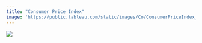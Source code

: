 ```yaml
---
title: "Consumer Price Index"
image: 'https://public.tableau.com/static/images/Co/ConsumerPriceIndex_16506163722350/ConsumerPriceIndex/1.png'
---
```


```{=html}
<div class='tableauPlaceholder' id='viz1703205631680' style='position: relative'><noscript><a href='https:&#47;&#47;penanginstitute.org&#47;resources&#47;key-penang-statistics&#47;visualisations-of-key-indicators&#47;penang-consumer-price-index&#47;'><img alt=' ' src='https:&#47;&#47;public.tableau.com&#47;static&#47;images&#47;Co&#47;ConsumerPriceIndex_16506163722350&#47;ConsumerPriceIndex&#47;1_rss.png' style='border: none' /></a></noscript><object class='tableauViz'  style='display:none;'><param name='host_url' value='https%3A%2F%2Fpublic.tableau.com%2F' /> <param name='embed_code_version' value='3' /> <param name='site_root' value='' /><param name='name' value='ConsumerPriceIndex_16506163722350&#47;ConsumerPriceIndex' /><param name='tabs' value='no' /><param name='toolbar' value='yes' /><param name='static_image' value='https:&#47;&#47;public.tableau.com&#47;static&#47;images&#47;Co&#47;ConsumerPriceIndex_16506163722350&#47;ConsumerPriceIndex&#47;1.png' /> <param name='animate_transition' value='yes' /><param name='display_static_image' value='yes' /><param name='display_spinner' value='yes' /><param name='display_overlay' value='yes' /><param name='display_count' value='yes' /><param name='language' value='en-US' /></object></div>                <script type='text/javascript'>                    var divElement = document.getElementById('viz1703205631680');                    var vizElement = divElement.getElementsByTagName('object')[0];                    if ( divElement.offsetWidth > 800 ) { vizElement.style.width='1000px';vizElement.style.height='827px';} else if ( divElement.offsetWidth > 500 ) { vizElement.style.width='1000px';vizElement.style.height='827px';} else { vizElement.style.width='100%';vizElement.style.height='1627px';}                     var scriptElement = document.createElement('script');                    scriptElement.src = 'https://public.tableau.com/javascripts/api/viz_v1.js';                    vizElement.parentNode.insertBefore(scriptElement, vizElement);                </script>
```
